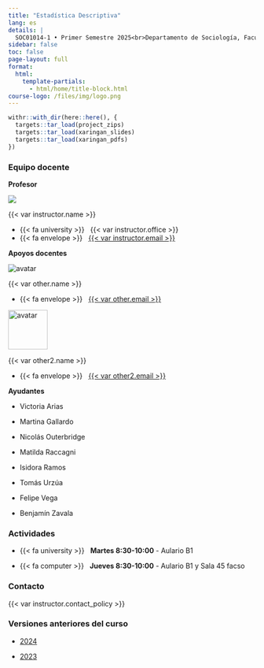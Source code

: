 ```yaml
---
title: "Estadística Descriptiva"
lang: es
details: |
  SOC01014-1 • Primer Semestre 2025<br>Departamento de Sociología, Facultad de Ciencias Sociales<br>Universidad de Chile
sidebar: false
toc: false
page-layout: full
format:
  html:
    template-partials:
      - html/home/title-block.html
course-logo: /files/img/logo.png
---
```


```r
withr::with_dir(here::here(), {
  targets::tar_load(project_zips)
  targets::tar_load(xaringan_slides)
  targets::tar_load(xaringan_pdfs)
})
```

::: {.home}

::: {.grid .course-details}

::: {.g-col-12 .g-col-sm-6 .g-col-md-4}
### Equipo docente

**Profesor**


<div class="image-cropper">
  <img src="https://ucampus.uchile.cl/d/r/usuario/ba/ba7fdee322ce6c51d3c525d12065fd48/perfil/f62c8ca06f8a62b9553cd11ea59d1238.jpg">
</div>



{{< var instructor.name >}}

- {{< fa university >}} &nbsp; {{< var instructor.office >}}
- {{< fa envelope >}} &nbsp; <a href="mailto:{{< var instructor.email >}}">{{< var instructor.email >}}</a>


**Apoyos docentes**

<div class="image-cropper">
  <img src="https://static.u-cursos.cl/r/usuario/af/af4bf2025223c7ec26f2b05853a831e8/datos_usuario/av_611aa760e705a.jpg" alt="avatar" class="profile-pic">
</div>


{{< var other.name >}}

- {{< fa envelope >}} &nbsp; <a href="mailto:{{< var other.email >}}">{{< var other.email >}}</a>

<div class="image-cropper">
  <img src="https://ucampus.uchile.cl/d/r/usuario/59/595eac1ba1e7c71fbbea076608baba9c/perfil/07435de0e419362c626faa92216dcbd8.jpg" alt="avatar" class="profile-pic" width="80" height="80" />
</div>


{{< var other2.name >}}

- {{< fa envelope >}} &nbsp; <a href="mailto:{{< var other2.email >}}">{{< var other2.email >}}</a>

**Ayudantes**

- Victoria Arias

- Martina Gallardo

- Nicolás Outerbridge

- Matilda Raccagni

- Isidora Ramos

- Tomás Urzúa

- Felipe Vega

- Benjamín Zavala

:::

::: {.g-col-12 .g-col-sm-6 .g-col-md-4}
### Actividades

- {{< fa university >}} &nbsp; **Martes 8:30-10:00** - Aulario B1

- {{< fa computer >}} &nbsp; **Jueves 8:30-10:00** - Aulario B1 y Sala 45 facso

:::

::: {.g-col-12 .g-col-md-4 .contact-policy}
### Contacto

{{< var instructor.contact_policy >}}

### Versiones anteriores del curso

- [2024](https://version2024--estadictica-descriptiva-uch.netlify.app/)

- [2023](https://version2023--estadistica-descriptiva-uch.netlify.app/)

:::

:::


:::

